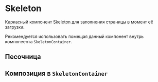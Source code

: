 

<Meta of={SkeletonStories} />

# Skeleton

Каркасный компонент Skeleton для заполнения страницы в момент её загрузки.

Рекомендуется использовать помещая данный компонент внутрь компонеента `SkeletonContainer`.

## Песочница

<Primary />

<Controls />

## Композиция в `SkeletonContainer`

<Canvas of={SkeletonStories.Composition} />
